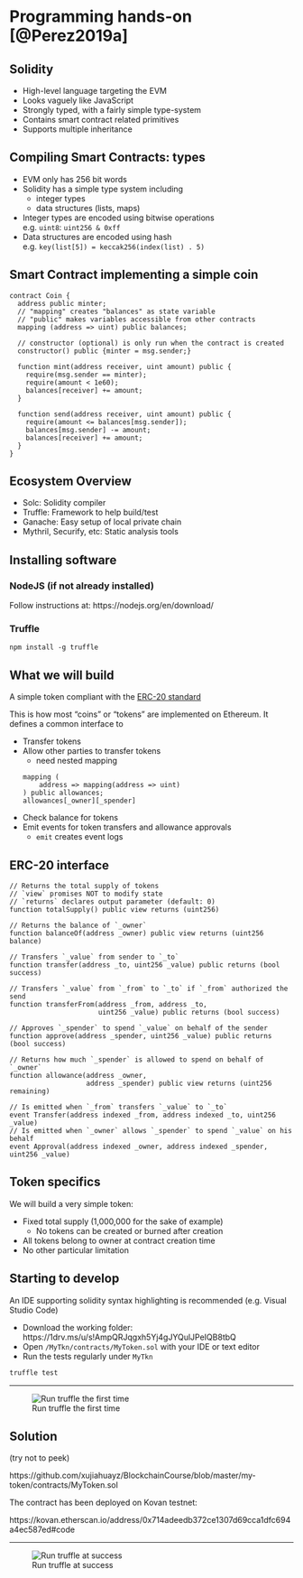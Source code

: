 # Programming hands-on [@Perez2019a]

## Solidity

* High-level language targeting the EVM
* Looks vaguely like JavaScript
* Strongly typed, with a fairly simple type-system
* Contains smart contract related primitives
* Supports multiple inheritance


## Compiling Smart Contracts: types

* EVM only has 256 bit words
* Solidity has a simple type system including
  * integer types
  * data structures (lists, maps)
* Integer types are encoded using bitwise operations  
  e.g. `uint8`: `uint256 & 0xff`
* Data structures are encoded using hash  
  e.g. `key(list[5]) = keccak256(index(list) . 5)`

## Smart Contract implementing a simple coin {.shrink}

```solidity
contract Coin {
  address public minter;
  // "mapping" creates "balances" as state variable
  // "public" makes variables accessible from other contracts
  mapping (address => uint) public balances;

  // constructor (optional) is only run when the contract is created
  constructor() public {minter = msg.sender;}

  function mint(address receiver, uint amount) public {
    require(msg.sender == minter);
    require(amount < 1e60);
    balances[receiver] += amount;
  }

  function send(address receiver, uint amount) public {
    require(amount <= balances[msg.sender]);
    balances[msg.sender] -= amount;
    balances[receiver] += amount;
  }
}
```


## Ecosystem Overview

* Solc: Solidity compiler
* Truffle: Framework to help build/test
* Ganache: Easy setup of local private chain 
* Mythril, Securify, etc: Static analysis tools


## Installing software

### NodeJS (if not already installed)

Follow instructions at: https://nodejs.org/en/download/

### Truffle

```
npm install -g truffle
```

## What we will build

A simple token compliant with the [ERC-20 standard](https://eips.ethereum.org/EIPS/eip-20)

This is how most "coins" or "tokens" are implemented on Ethereum.
It defines a common interface to

* Transfer tokens
* Allow other parties to transfer tokens
  * need nested mapping 
  ```solidity
  mapping (
      address => mapping(address => uint)
  ) public allowances;
  allowances[_owner][_spender]
  ```
* Check balance for tokens
* Emit events for token transfers and allowance approvals
  * `emit` creates event logs

## ERC-20 interface {.shrink}

```solidity
// Returns the total supply of tokens
// `view` promises NOT to modify state
// `returns` declares output parameter (default: 0)
function totalSupply() public view returns (uint256)

// Returns the balance of `_owner`
function balanceOf(address _owner) public view returns (uint256 balance)

// Transfers `_value` from sender to `_to`
function transfer(address _to, uint256 _value) public returns (bool success)

// Transfers `_value` from `_from` to `_to` if `_from` authorized the send
function transferFrom(address _from, address _to, 
                      uint256 _value) public returns (bool success)

// Approves `_spender` to spend `_value` on behalf of the sender
function approve(address _spender, uint256 _value) public returns (bool success)

// Returns how much `_spender` is allowed to spend on behalf of `_owner`
function allowance(address _owner, 
                   address _spender) public view returns (uint256 remaining)

// Is emitted when `_from` transfers `_value` to `_to`
event Transfer(address indexed _from, address indexed _to, uint256 _value)
// Is emitted when `_owner` allows `_spender` to spend `_value` on his behalf
event Approval(address indexed _owner, address indexed _spender, uint256 _value)
```

## Token specifics

We will build a very simple token:

* Fixed total supply (1,000,000 for the sake of example)
  * No tokens can be created or burned after creation
* All tokens belong to owner at contract creation time
* No other particular limitation

## Starting to develop {.shrink}

An IDE supporting solidity syntax highlighting is recommended (e.g. Visual Studio Code)

- Download the working folder: 
https://1drv.ms/u/s!AmpQRJqgxh5Yj4gJYQulJPeIQB8tbQ
- Open `/MyTkn/contracts/MyToken.sol` with your IDE or text editor
- Run the tests regularly under `MyTkn`

```zsh
truffle test
```
----

![Run truffle the first time](figure/trufflefail.png)


## Solution {.shrink}
(try not to peek)

https://github.com/xujiahuayz/BlockchainCourse/blob/master/my-token/contracts/MyToken.sol


The contract has been deployed on Kovan testnet:

https://kovan.etherscan.io/address/0x714adeedb372ce1307d69cca1dfc694a4ec587ed#code

----

![Run truffle at success](figure/trufflesuc.png)

<!-- ### Start a new project -->

<!-- ```zsh -->
<!-- mkdir my-token -->
<!-- cd my-token -->
<!-- truffle init -->
<!-- ``` -->

<!-- ### Create migration file:  -->

<!-- ```zsh -->
<!-- vi migrations/2_my_token.js -->
<!-- ``` -->

<!-- ### Copy the following code into `2_my_token.js` -->

<!-- ```javascript -->
<!-- const MyToken = artifacts.require("MyToken"); -->

<!-- module.exports = function(deployer) { -->
<!--   deployer.deploy(MyToken); -->
<!-- }; -->
<!-- ``` -->

<!-- ###  Download the specs for the project -->

<!-- ```zsh -->
<!-- wget https://git.io/JTkZq -O test/my-token-test.js -->
<!-- ``` -->

<!-- ## Implement and test the project {.shrink} -->



<!-- ### Get the contract skeleton (optional)   -->

<!-- ```zsh -->
<!-- wget https://git.io/JTkZL -O contracts/MyToken.sol -->
<!-- ``` -->

<!-- ### Or if you feel confident, create a blank `MyToken.sol` in the `contracts` folder -->

<!-- ```zsh -->
<!-- truffle create contract MyToken -->
<!-- ``` -->

<!-- ### Run the tests -->

<!-- ```zsh -->
<!-- truffle test -->
<!-- ``` -->
